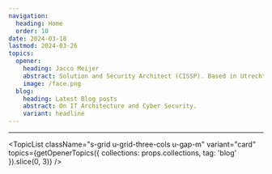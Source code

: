 ```yaml
---
navigation:
  heading: Home
  order: 10
date: 2024-03-18
lastmod: 2024-03-26
topics:
  opener:
    heading: Jacco Meijer
    abstract: Solution and Security Architect (CISSP). Based in Utrecht, The Netherlands.
    image: /face.png
  blog:
    heading: Latest Blog posts
    abstract: On IT Architecture and Cyber Security.
    variant: headline
---
```



<Topic variant="profile" topic={props.topics.opener} heading-element="h1" />

---

<Topic variant="profile" topic={props.topics.blog} />

<TopicList
  className="s-grid u-grid-three-cols u-gap-m"
  variant="card"
  topics={getOpenerTopics({ collections: props.collections, tag: 'blog' }).slice(0, 3)}
/>
